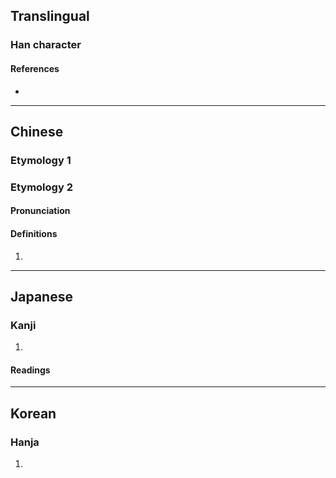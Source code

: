 {{also|其|元}}
{{character info/new}}
<!-- may be replaced by zh-forms -->
==Translingual==

===Han character===
{{Han char|rn=7|rad=二|as=02|sn=4|four=10221|canj=MML|ids=⿱一丌}}

====References====
* {{Han ref|kx=0086.100|dkj=00256|dj=0178.030|hdz=10010.030|uh=4E93|ud=20115|bh=C951|bd=51537}}

----

==Chinese==

===Etymology 1===
{{zh-see|其|a}}

===Etymology 2===
{{zh-forms}}

====Pronunciation====
{{zh-pron
|m=qí
|cat=n
}}

====Definitions====
{{zh-hanzi}}

# {{surname|lang=zh}}

----

==Japanese==

===Kanji===
{{ja-kanji|grade=|rs=二02}}

# {{alternative form of|其|lang=ja}}

====Readings====
{{ja-readings
|goon=ぎ
|kanon=き
}}

----

==Korean==

===Hanja===
{{ko-hanja|hangeul=기|rv=gi|mr=ki}}

# {{defn|lang=ko|sort=二02}}